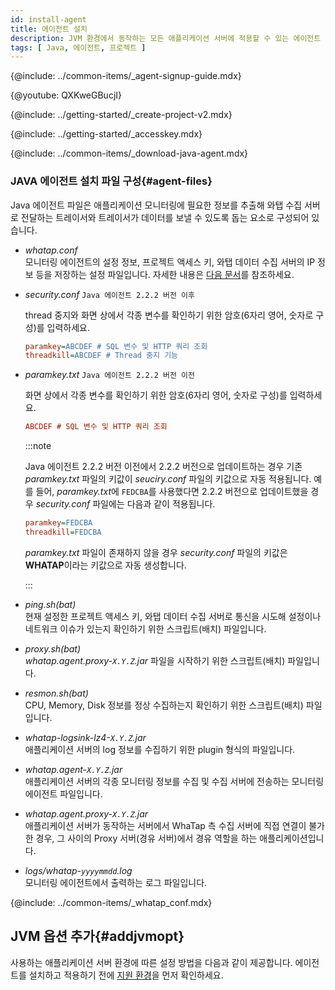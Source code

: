 ```yaml
---
id: install-agent
title: 에이전트 설치
description: JVM 환경에서 동작하는 모든 애플리케이션 서버에 적용할 수 있는 에이전트 설치 방법을 확인하세요.
tags: [ Java, 에이전트, 프로젝트 ]
---
```



{@include: ../common-items/_agent-signup-guide.mdx}

{@youtube: QXKweGBucjI}

{@include: ../getting-started/_create-project-v2.mdx}  

{@include: ../getting-started/_accesskey.mdx}

{@include: ../common-items/_download-java-agent.mdx}

### JAVA 에이전트 설치 파일 구성{#agent-files}

Java 에이전트 파일은 애플리케이션 모니터링에 필요한 정보를 추출해 와탭 수집 서버로 전달하는 트레이서와 트레이서가 데이터를 보낼 수 있도록 돕는 요소로 구성되어 있습니다.

* *whatap.conf*<br/>
  모니터링 에이전트의 설정 정보, 프로젝트 액세스 키, 와탭 데이터 수집 서버의 IP 정보 등을 저장하는 설정 파일입니다. 자세한 내용은 [다음 문서](set-agent)를 참조하세요.

* *security.conf* `Java 에이전트 2.2.2 버전 이후`

  thread 중지와 화면 상에서 각종 변수를 확인하기 위한 암호(6자리 영어, 숫자로 구성)를 입력하세요.

  ```ini title='security.conf'
  paramkey=ABCDEF # SQL 변수 및 HTTP 쿼리 조회
  threadkill=ABCDEF # Thread 중지 기능
  ```

* *paramkey.txt* `Java 에이전트 2.2.2 버전 이전`

  화면 상에서 각종 변수를 확인하기 위한 암호(6자리 영어, 숫자로 구성)를 입력하세요.

  ```ini title='paramkey.txt'
  ABCDEF # SQL 변수 및 HTTP 쿼리 조회
  ```

  :::note
  
  Java 에이전트 2.2.2 버전 이전에서 2.2.2 버전으로 업데이트하는 경우 기존 *paramkey.txt* 파일의 키값이 *seuciry.conf* 파일의 키값으로 자동 적용됩니다. 예를 들어, *paramkey.txt*에 `FEDCBA`를 사용했다면 2.2.2 버전으로 업데이트했을 경우 *security.conf* 파일에는 다음과 같이 적용됩니다.
  
  ```ini
  paramkey=FEDCBA
  threadkill=FEDCBA
  ```
  
  *paramkey.txt* 파일이 존재하지 않을 경우 *security.conf* 파일의 키값은 **WHATAP**이라는 키값으로 자동 생성합니다.
  
  :::

* *ping.sh(bat)*<br/>
  현재 설정한 프로젝트 액세스 키, 와탭 데이터 수집 서버로 통신을 시도해 설정이나 네트워크 이슈가 있는지 확인하기 위한 스크립트(배치) 파일입니다.

* *proxy.sh(bat)*<br/>
  *whatap.agent.proxy-`X.Y.Z`.jar* 파일을 시작하기 위한 스크립트(배치) 파일입니다.

* *resmon.sh(bat)*<br/>
  CPU, Memory, Disk 정보를 정상 수집하는지 확인하기 위한 스크립트(배치) 파일입니다.

* *whatap-logsink-lz4-`X.Y.Z`.jar*<br/>
  애플리케이션 서버의 log 정보를 수집하기 위한 plugin 형식의 파일입니다.

* *whatap.agent-`X.Y.Z`.jar*<br/>
  애플리케이션 서버의 각종 모니터링 정보를 수집 및 수집 서버에 전송하는 모니터링 에이전트 파일입니다.

* *whatap.agent.proxy-`X.Y.Z`.jar*<br/>
  애플리케이션 서버가 동작하는 서버에서 WhaTap 측 수집 서버에 직접 연결이 불가한 경우, 그 사이의 Proxy 서버(경유 서버)에서 경유 역할을 하는 애플리케이션입니다.

* *logs/whatap-`yyyymmdd`.log*<br/>
  모니터링 에이전트에서 출력하는 로그 파일입니다.


{@include: ../common-items/_whatap_conf.mdx}  

## JVM 옵션 추가{#addjvmopt}

사용하는 애플리케이션 서버 환경에 따른 설정 방법을 다음과 같이 제공합니다. 에이전트를 설치하고 적용하기 전에 [지원 환경](supported-spec)을 먼저 확인하세요.

<DocCardList/>